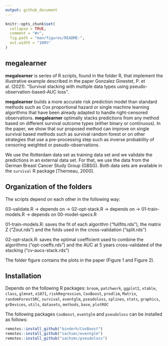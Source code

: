 ```yaml
---
output: github_document
---
```


<!-- README.md is generated from README.Rmd. Please edit that file -->

```r
knitr::opts_chunk$set(
  collapse = TRUE,
  comment = "#>",
  fig.path = "man/figures/README-",
  out.width = "100%"
)
```

## megalearner 

<!-- badges: start -->
<!-- badges: end -->

 **megalearner** is series of R scripts, found in the folder R, that implement the illustrative example described in the paper Gonzalez Ginestet, P. et al. (2021). "Survival stacking with multiple data types using pseudo-observation-based-AUC loss".
 
**megalearner** builds a more accurate risk prediction model than standard methods such as Cox proportional hazard or single machine learning algorithms that have been already adapted to handle right-censored observations.
**megalearner** optimally stacks predictions from any method based on different survival outcome types (either binary or continuous). In the paper, we show that our proposed method can improve on single survival based methods such as survival random forest or on other strategies that use a pre-processing step such as inverse probability of censoring weighted or pseudo-observations.

We use the Rotterdam data set as training data set and we validate the predictions in an external data set. For that, we use the data from the German Breast Cancer Study Group (GBSG). Both data sets are available in the `survival` R package [Therneau, 2000].

## Organization of the folders

The scripts depend on each other in the following way: 

03-validate.R -> depends on -> 02-opt-stack.R -> depends on -> 01-train-models.R -> depends on 00-model-specs.R

01-train-models.R: saves the fit of each algorithm ("fullfits.rds"), the matrix Z ("Zout.rds") and the folds used in the cross-validation ("split.rds")

02-opt-stack.R: saves the optimal coefficient used to combine the algorithms ("opt-coeffs.rds") and the AUC at 5 years cross-validated of the stacking ("cv-aucs-stack.rds")

The folder figure contains the plots in the paper (Figure 1 and Figure 2).

## Installation

Depends on the following R packages: 
    `broom`,
    `patchwork`,
    `ggplot2`,
    `xtable`,
    `class`,
    `glmnet`,
    `e1071`,
    `riskRegression`,
    `CoxBoost`,
    `prodlim`,
    `Matrix`,
    `randomForestSRC`,
    `survival`,
    `eventglm`,
    `pseudoloss`,
    `splines`,
    `stats`,
    `graphics`,
    `grDevices`,
    `utils`,
    `datasets`,
    `methods`,
    `base`,
    `plotROC`

The following packages `CoxBoost`, `eventglm` and `pseudoloss` can be installed as follows:

``` r
remotes::install_github("binderh/CoxBoost")
remotes::install_github("sachsmc/eventglm")
remotes::install_github("sachsmc/pseudoloss")
```

